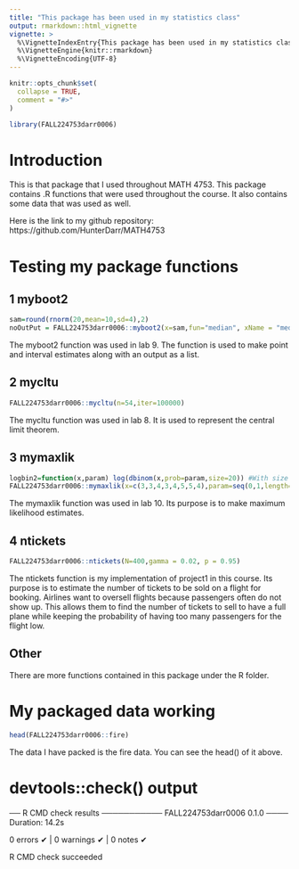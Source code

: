 ```yaml
---
title: "This package has been used in my statistics class"
output: rmarkdown::html_vignette
vignette: >
  %\VignetteIndexEntry{This package has been used in my statistics class}
  %\VignetteEngine{knitr::rmarkdown}
  %\VignetteEncoding{UTF-8}
---
```


```r
knitr::opts_chunk$set(
  collapse = TRUE,
  comment = "#>"
)
```

```r
library(FALL224753darr0006)
```

# Introduction

This is that package that I used throughout MATH 4753. This package contains .R functions that were used throughout the course. It also contains some data that was used as well.

Here is the link to my github repository:
https://github.com/HunterDarr/MATH4753

# Testing my package functions

## 1 myboot2

```r
sam=round(rnorm(20,mean=10,sd=4),2)
noOutPut = FALL224753darr0006::myboot2(x=sam,fun="median", xName = "median")
```

The myboot2 function was used in lab 9. The function is used to make point and interval estimates along with an output as a list. 

## 2 mycltu

```r
FALL224753darr0006::mycltu(n=54,iter=100000)
```

The mycltu function was used in lab 8. It is used to represent the central limit theorem.

## 3 mymaxlik

```r
logbin2=function(x,param) log(dbinom(x,prob=param,size=20)) #With size set to 20 for 20 trials each
FALL224753darr0006::mymaxlik(x=c(3,3,4,3,4,5,5,4),param=seq(0,1,length=1000),lfun=logbin2)
```

The mymaxlik function was used in lab 10. Its purpose is to make maximum likelihood estimates.

## 4 ntickets

```r
FALL224753darr0006::ntickets(N=400,gamma = 0.02, p = 0.95)
```

The ntickets function is my implementation of project1 in this course. Its purpose is to estimate the number of tickets to be sold on a flight for booking. Airlines want to oversell flights because passengers often do not show up. This allows them to find the number of tickets to sell to have a full plane while keeping the probability of having too many passengers for the flight low.

## Other

There are more functions contained in this package under the R folder.

# My packaged data working

```r
head(FALL224753darr0006::fire)
```

The data I have packed is the fire data. You can see the head() of it above.

# devtools::check() output

── R CMD check results ─────────── FALL224753darr0006 0.1.0 ────
Duration: 14.2s

0 errors ✔ | 0 warnings ✔ | 0 notes ✔

R CMD check succeeded
